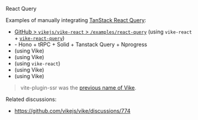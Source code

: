 
<UseVikeExtension href="https://github.com/vikejs/vike-react/tree/main/packages/vike-react-query">React Query</UseVikeExtension>

Examples of manually integrating [TanStack React Query](https://tanstack.com/query):
 - [GitHub > `vikejs/vike-react` > `/examples/react-query`](https://github.com/vikejs/vike-react/tree/main/examples/react-query) (using <Link href="/vike-react">`vike-react`</Link> + [`vike-react-query`](https://github.com/vikejs/vike-react/tree/main/packages/vike-react-query))
 - <Example timestamp="2024.04" repo="Blankeos/hono-trpc" /> - Hono + tRPC + Solid + Tanstack Query + Nprogress
 - <Example timestamp="2023.11" repo="nabi-chan/vike-trpc-ssr" /> (using Vike)
 - <Example timestamp="2023.11" repo="phonzammi/vike-react-tanstack-query" /> (using Vike)
 - <Example timestamp="2023.11" repo="phonzammi/vike-react-query" /> (using <Link href="/vike-react">`vike-react`</Link>)
 - <Example timestamp="2023.07" repo="alternativniy/vite-ssr-with-react-query" /> (using Vike)
 - <Example timestamp="2023.04" repo="YannBirba/vps-react-query" /> (using Vike)

> vite-plugin-ssr was the [previous name of Vike](https://vite-plugin-ssr.com/vike).

Related discussions:
 - https://github.com/vikejs/vike/discussions/774
